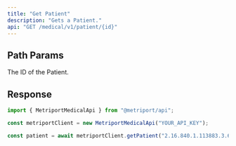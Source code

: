 ```yaml
---
title: "Get Patient"
description: "Gets a Patient."
api: "GET /medical/v1/patient/{id}"
---
```


## Path Params

<ParamField path="id" type="string" required>
  The ID of the Patient.
</ParamField>

## Response

<Snippet file="patient-response.mdx" />

<ResponseExample>

```javascript Metriport SDK
import { MetriportMedicalApi } from "@metriport/api";

const metriportClient = new MetriportMedicalApi("YOUR_API_KEY");

const patient = await metriportClient.getPatient("2.16.840.1.113883.3.666.777");
```

</ResponseExample>

<Snippet file="patient-response-json.mdx" />
